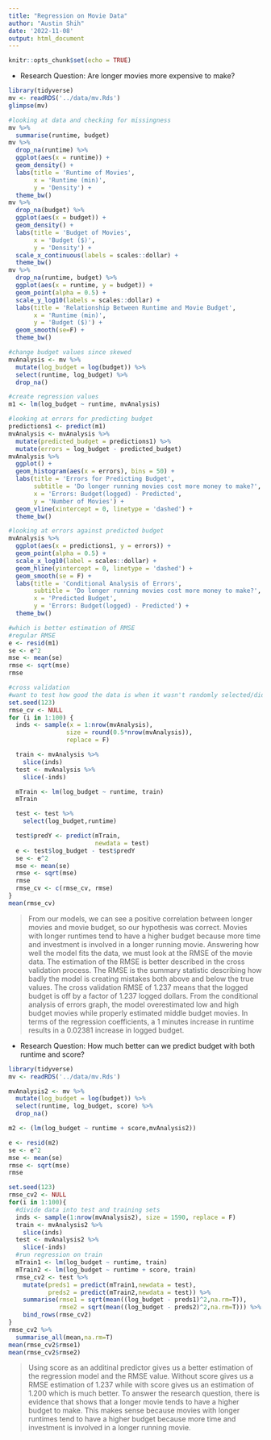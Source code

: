 ```yaml
---
title: "Regression on Movie Data"
author: "Austin Shih"
date: '2022-11-08'
output: html_document
---
```


```r
knitr::opts_chunk$set(echo = TRUE)
```

- Research Question: Are longer movies more expensive to make? 
```r
library(tidyverse)
mv <- readRDS('../data/mv.Rds')
glimpse(mv)

#looking at data and checking for missingness
mv %>%
  summarise(runtime, budget)
mv %>%
  drop_na(runtime) %>%
  ggplot(aes(x = runtime)) +
  geom_density() + 
  labs(title = 'Runtime of Movies',
       x = 'Runtime (min)', 
       y = 'Density') + 
  theme_bw()
mv %>%
  drop_na(budget) %>%
  ggplot(aes(x = budget)) +
  geom_density() + 
  labs(title = 'Budget of Movies', 
       x = 'Budget ($)', 
       y = 'Density') +
  scale_x_continuous(labels = scales::dollar) +
  theme_bw()
mv %>%
  drop_na(runtime, budget) %>%
  ggplot(aes(x = runtime, y = budget)) + 
  geom_point(alpha = 0.5) + 
  scale_y_log10(labels = scales::dollar) +
  labs(title = 'Relationship Between Runtime and Movie Budget', 
       x = 'Runtime (min)', 
       y = 'Budget ($)') + 
  geom_smooth(se=F) +
  theme_bw() 

#change budget values since skewed 
mvAnalysis <- mv %>%
  mutate(log_budget = log(budget)) %>%
  select(runtime, log_budget) %>%
  drop_na()

#create regression values 
m1 <- lm(log_budget ~ runtime, mvAnalysis)

#looking at errors for predicting budget
predictions1 <- predict(m1)
mvAnalysis <- mvAnalysis %>%
  mutate(predicted_budget = predictions1) %>%
  mutate(errors = log_budget - predicted_budget) 
mvAnalysis %>%
  ggplot() + 
  geom_histogram(aes(x = errors), bins = 50) + 
  labs(title = 'Errors for Predicting Budget', 
       subtitle = 'Do longer running movies cost more money to make?', 
       x = 'Errors: Budget(logged) - Predicted', 
       y = 'Number of Movies') + 
  geom_vline(xintercept = 0, linetype = 'dashed') + 
  theme_bw()

#looking at errors against predicted budget 
mvAnalysis %>%
  ggplot(aes(x = predictions1, y = errors)) + 
  geom_point(alpha = 0.5) + 
  scale_x_log10(label = scales::dollar) +
  geom_hline(yintercept = 0, linetype = 'dashed') + 
  geom_smooth(se = F) + 
  labs(title = 'Conditional Analysis of Errors', 
       subtitle = 'Do longer running movies cost more money to make?', 
       x = 'Predicted Budget', 
       y = 'Errors: Budget(logged) - Predicted') + 
  theme_bw()

#which is better estimation of RMSE
#regular RMSE 
e <- resid(m1)
se <- e^2
mse <- mean(se)
rmse <- sqrt(mse)
rmse

#cross validation 
#want to test how good the data is when it wasn't randomly selected/didnt have access to
set.seed(123)
rmse_cv <- NULL
for (i in 1:100) {
  inds <- sample(x = 1:nrow(mvAnalysis), 
                size = round(0.5*nrow(mvAnalysis)), 
                replace = F)

  train <- mvAnalysis %>%
    slice(inds)
  test <- mvAnalysis %>%
    slice(-inds)

  mTrain <- lm(log_budget ~ runtime, train)
  mTrain

  test <- test %>%
    select(log_budget,runtime)

  test$predY <- predict(mTrain, 
                        newdata = test)
  e <- test$log_budget - test$predY
  se <- e^2
  mse <- mean(se)
  rmse <- sqrt(mse)
  rmse
  rmse_cv <- c(rmse_cv, rmse)
}
mean(rmse_cv)
```

> From our models, we can see a positive correlation between longer movies and movie budget, so our hypothesis was correct. Movies with longer runtimes tend to have a higher budget because more time and investment is involved in a longer running movie. Answering how well the model fits the data, we must look at the RMSE of the movie data. The estimation of the RMSE is better described in the cross validation process. The RMSE is the summary statistic describing how badly the model is creating mistakes both above and below the true values. The cross validation RMSE of 1.237 means that the logged budget is off by a factor of 1.237 logged dollars. From the conditional analysis of errors graph, the model overestimated low and high budget movies while properly estimated middle budget movies. In terms of the regression coefficients, a 1 minutes increase in runtime results in a 0.02381 increase in logged budget. 

- Research Question: How much better can we predict budget with both runtime and score?
```r
library(tidyverse)
mv <- readRDS('../data/mv.Rds')

mvAnalysis2 <- mv %>%
  mutate(log_budget = log(budget)) %>%
  select(runtime, log_budget, score) %>%
  drop_na()

m2 <- (lm(log_budget ~ runtime + score,mvAnalysis2))

e <- resid(m2)
se <- e^2 
mse <- mean(se) 
rmse <- sqrt(mse)
rmse 

set.seed(123)
rmse_cv2 <- NULL 
for(i in 1:100){
  #divide data into test and training sets 
  inds <- sample(1:nrow(mvAnalysis2), size = 1590, replace = F)
  train <- mvAnalysis2 %>%
    slice(inds)
  test <- mvAnalysis2 %>%
    slice(-inds)
  #run regression on train 
  mTrain1 <- lm(log_budget ~ runtime, train)
  mTrain2 <- lm(log_budget ~ runtime + score, train)
  rmse_cv2 <- test %>%
    mutate(preds1 = predict(mTrain1,newdata = test),
           preds2 = predict(mTrain2,newdata = test)) %>%
    summarise(rmse1 = sqrt(mean((log_budget - preds1)^2,na.rm=T)),
              rmse2 = sqrt(mean((log_budget - preds2)^2,na.rm=T))) %>%
    bind_rows(rmse_cv2) 
}
rmse_cv2 %>%
  summarise_all(mean,na.rm=T) 
mean(rmse_cv2$rmse1)
mean(rmse_cv2$rmse2)
```

> Using score as an additinal predictor gives us a better estimation of the regression model and the RMSE value. Without score gives us a RMSE estimation of 1.237 while with score gives us an estimation of 1.200 which is much better. 
> To answer the research question, there is evidence that shows that a longer movie tends to have a higher budget to make. This makes sense because movies with longer runtimes tend to have a higher budget because more time and investment is involved in a longer running movie.